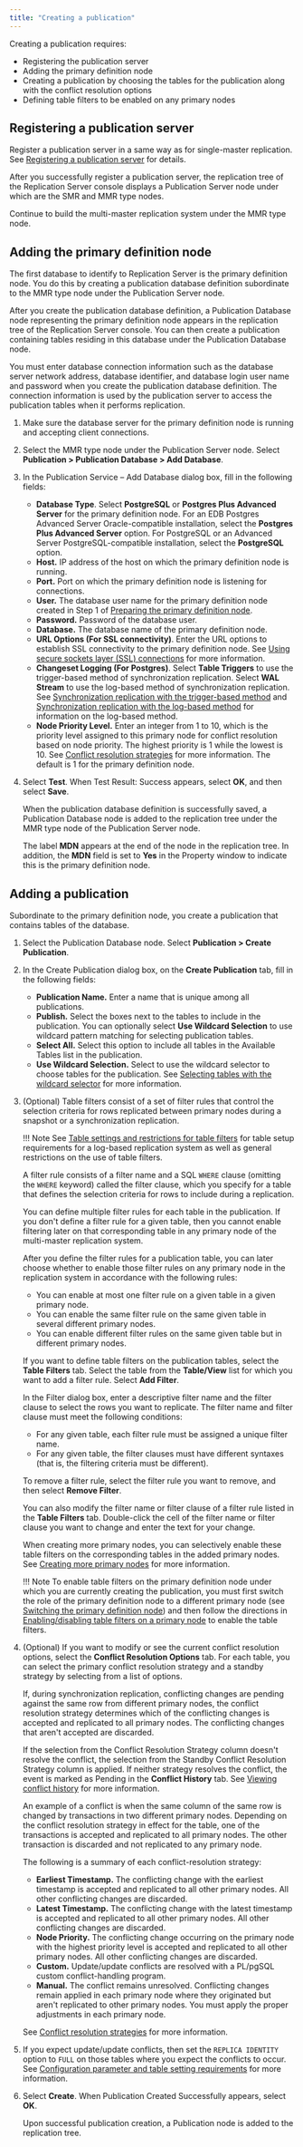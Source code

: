 ```yaml
---
title: "Creating a publication"
---
```


<div id="creating_publication_mmr" class="registered_link"></div>

Creating a publication requires:

-   Registering the publication server
-   Adding the primary definition node
-   Creating a publication by choosing the tables for the publication along with the conflict resolution options
-   Defining table filters to be enabled on any primary nodes

<div id="registering_pub_server" class="registered_link"></div>

## Registering a publication server

Register a publication server in a same way as for single-master replication. See [Registering a publication server](../05_smr_operation/02_creating_publication/01_registering_publication_server/#registering_publication_server) for details.

After you successfully register a publication server, the replication tree of the Replication Server console displays a Publication Server node under which are the SMR and MMR type nodes.

Continue to build the multi-master replication system under the MMR type node.

<div id="adding_pdn" class="registered_link"></div>

## Adding the primary definition node

The first database to identify to Replication Server is the primary definition node. You do this by creating a publication database definition subordinate to the MMR type node under the Publication Server node.

After you create the publication database definition, a Publication Database node representing the primary definition node appears in the replication tree of the Replication Server console. You can then create a publication containing tables residing in this database under the Publication Database node.

You must enter database connection information such as the database server network address, database identifier, and database login user name and password when you create the publication database definition. The connection information is used by the publication server to access the publication tables when it performs replication.

1. Make sure the database server for the primary definition node is running and accepting client connections.

1. Select the MMR type node under the Publication Server node. Select **Publication > Publication Database > Add Database**. 

1. In the Publication Service – Add Database dialog box, fill in the following fields:

   -   **Database Type**. Select **PostgreSQL** or **Postgres Plus Advanced Server** for the primary definition node. For an EDB Postgres Advanced Server Oracle-compatible installation, select the **Postgres Plus Advanced Server** option. For PostgreSQL or an Advanced Server PostgreSQL-compatible installation, select the **PostgreSQL** option.
   -   **Host.** IP address of the host on which the primary definition node is running.
   -   **Port.** Port on which the primary definition node is listening for connections.
   -   **User.** The database user name for the primary definition node created in Step 1 of [Preparing the primary definition node](01_pre_steps/#prepare_pdn).
   -   **Password.** Password of the database user.
   -   **Database.** The database name of the primary definition node.
   -   **URL Options (For SSL connectivity)**. Enter the URL options to establish SSL connectivity to the primary definition node. See [Using secure sockets layer (SSL) connections](../07_common_operations/11_using_ssl_connections/#using_ssl_connections) for more information.
   -   **Changeset Logging (For Postgres)**. Select **Table Triggers** to use the trigger-based method of synchronization replication. Select **WAL Stream** to use the log-based method of synchronization replication. See [Synchronization replication with the trigger-based method](../02_overview/02_replication_concepts_and_definitions/09_sync_replication_trigger_based/#sync_replication_trigger_based) and [Synchronization replication with the log-based method](../02_overview/02_replication_concepts_and_definitions/10_sync_replication_log_based/#sync_replication_log_based) for information on the log-based method.
   -   **Node Priority Level.** Enter an integer from 1 to 10, which is the priority level assigned to this primary node for conflict resolution based on node priority. The highest priority is 1 while the lowest is 10. See [Conflict resolution strategies](06_conflict_resolution/04_conflict_resolution_strategies/#conflict_resolution_strategies) for more information. The default is 1 for the primary definition node.

1. Select **Test**. When Test Result: Success appears, select **OK**, and then select **Save**.

   When the publication database definition is successfully saved, a Publication Database node is added to the replication tree under the MMR type node of the Publication Server node.

   The label **MDN** appears at the end of the node in the replication tree. In addition, the **MDN** field is set to **Yes** in the Property window to indicate this is the primary definition node.

<div id="add_pub_mmr" class="registered_link"></div>

## Adding a publication

Subordinate to the primary definition node, you create a publication that contains tables of the database.

1. Select the Publication Database node. Select **Publication > Create Publication**. 

1. In the Create Publication dialog box, on the **Create Publication** tab, fill in the following fields:

   -   **Publication Name.** Enter a name that is unique among all publications.
   -   **Publish.** Select the boxes next to the tables to include in the publication. You can optionally select **Use Wildcard Selection** to use wildcard pattern matching for selecting publication tables.
   -   **Select All.** Select this option to include all tables in the Available Tables list in the publication.
   -   **Use Wildcard Selection.** Select to use the wildcard selector to choose tables for the publication. See [Selecting tables with the wildcard selector](../07_common_operations/01_select_tables_wildcard_selector/#select_tables_wildcard_selector) for more information.

1. (Optional) Table filters consist of a set of filter rules that control the selection criteria for rows replicated between primary nodes during a snapshot or a synchronization replication.

   !!! Note
       See [Table settings and restrictions for table filters](../02_overview/02_replication_concepts_and_definitions/13_table_filters/#table_settings_and_restrictions_for_table_filters) for table setup requirements for a log-based replication system as well as general restrictions on the use of table filters.

   A filter rule consists of a filter name and a SQL `WHERE` clause (omitting the `WHERE` keyword) called the filter clause, which you specify for a table that defines the selection criteria for rows to include during a replication.

   You can define multiple filter rules for each table in the publication. If you don't define a filter rule for a given table, then you cannot enable filtering later on that corresponding table in any primary node of the multi-master replication system.

   After you define the filter rules for a publication table, you can later choose whether to enable those filter rules on any primary node in the replication system in accordance with the following rules:

   -   You can enable at most one filter rule on a given table in a given primary node.
   -   You can enable the same filter rule on the same given table in several different primary nodes.
   -   You can enable different filter rules on the same given table but in different primary nodes.

   If you want to define table filters on the publication tables, select the **Table Filters** tab. Select the table from the **Table/View** list for which you want to add a filter rule. Select **Add Filter**.

   In the Filter dialog box, enter a descriptive filter name and the filter clause to select the rows you want to replicate. The filter name and filter clause must meet the following conditions:

   -   For any given table, each filter rule must be assigned a unique filter name.
   -   For any given table, the filter clauses must have different syntaxes (that is, the filtering criteria must be different).

   To remove a filter rule, select the filter rule you want to remove, and then select **Remove Filter**.

   You can also modify the filter name or filter clause of a filter rule listed in the **Table Filters** tab. Double-click the cell of the filter name or filter clause you want to change and enter the text for your change.

   When creating more primary nodes, you can selectively enable these table filters on the corresponding tables in the added primary nodes. See [Creating more primary nodes](03_creating_primary_nodes/#creating_primary_nodes) for more information.

   !!! Note
       To enable table filters on the primary definition node under which you are currently creating the publication, you must first switch the role of the primary definition node to a different primary node (see [Switching the primary definition node](10_switching_pdn/#switching_pdn)) and then follow the directions in [Enabling/disabling table filters on a primary node](09_enable_disable_table_filters/#enable_disable_table_filters) to enable the table filters.

1. (Optional) If you want to modify or see the current conflict resolution options, select the **Conflict Resolution Options** tab. For each table, you can select the primary conflict resolution strategy and a standby strategy by selecting from a list of options.

   If, during synchronization replication, conflicting changes are pending against the same row from different primary nodes, the conflict resolution strategy determines which of the conflicting changes is accepted and replicated to all primary nodes. The conflicting changes that aren't accepted are discarded.

   If the selection from the Conflict Resolution Strategy column doesn't resolve the conflict, the selection from the Standby Conflict Resolution Strategy column is applied. If neither strategy resolves the conflict, the event is marked as Pending in the **Conflict History** tab. See [Viewing conflict history](07_view_conflict_history/#view_conflict_history) for more information.

   An example of a conflict is when the same column of the same row is changed by transactions in two different primary nodes. Depending on the conflict resolution strategy in effect for the table, one of the transactions is accepted and replicated to all primary nodes. The other transaction is discarded and not replicated to any primary node.

   The following is a summary of each conflict-resolution strategy:

   -   **Earliest Timestamp.** The conflicting change with the earliest timestamp is accepted and replicated to all other primary nodes. All other conflicting changes are discarded.
   -   **Latest Timestamp.** The conflicting change with the latest timestamp is accepted and replicated to all other primary nodes. All other conflicting changes are discarded.
   -   **Node Priority.** The conflicting change occurring on the primary node with the highest priority level is accepted and replicated to all other primary nodes. All other conflicting changes are discarded.
   -   **Custom.** Update/update conflicts are resolved with a PL/pgSQL custom conflict-handling program.
   -   **Manual.** The conflict remains unresolved. Conflicting changes remain applied in each primary node where they originated but aren't replicated to other primary nodes. You must apply the proper adjustments in each primary node.

   See [Conflict resolution strategies](06_conflict_resolution/04_conflict_resolution_strategies/#conflict_resolution_strategies) for more information.

1. If you expect update/update conflicts, then set the `REPLICA IDENTITY` option to `FULL` on those tables where you expect the conflicts to occur. See [Configuration parameter and table setting requirements](06_conflict_resolution/01_configuration_para_andtable_setting/#configuration_para_and_table_setting) for more information.

1. Select **Create**. When Publication Created Successfully appears, select **OK**.

   Upon successful publication creation, a Publication node is added to the replication tree.
